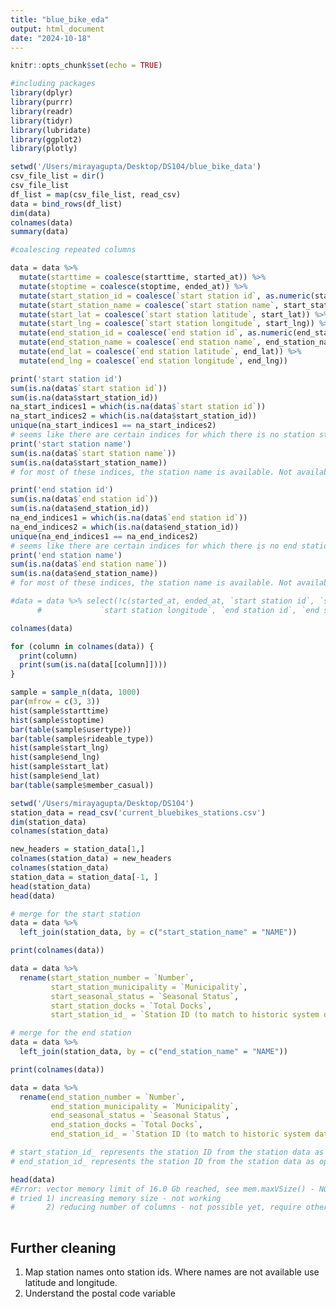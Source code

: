 ```yaml
---
title: "blue_bike_eda"
output: html_document
date: "2024-10-18"
---
```


```r
knitr::opts_chunk$set(echo = TRUE)
```

```r
#including packages
library(dplyr)
library(purrr)
library(readr)
library(tidyr)
library(lubridate)
library(ggplot2)
library(plotly)
```

```r
setwd('/Users/mirayagupta/Desktop/DS104/blue_bike_data')
csv_file_list = dir()
csv_file_list
df_list = map(csv_file_list, read_csv)
data = bind_rows(df_list)
dim(data)
colnames(data)
summary(data)
```

```r
#coalescing repeated columns

data = data %>%
  mutate(starttime = coalesce(starttime, started_at)) %>%
  mutate(stoptime = coalesce(stoptime, ended_at)) %>%
  mutate(start_station_id = coalesce(`start station id`, as.numeric(start_station_id))) %>%
  mutate(start_station_name = coalesce(`start station name`, start_station_name)) %>%
  mutate(start_lat = coalesce(`start station latitude`, start_lat)) %>%
  mutate(start_lng = coalesce(`start station longitude`, start_lng)) %>%
  mutate(end_station_id = coalesce(`end station id`, as.numeric(end_station_id))) %>%
  mutate(end_station_name = coalesce(`end station name`, end_station_name)) %>%
  mutate(end_lat = coalesce(`end station latitude`, end_lat)) %>%
  mutate(end_lng = coalesce(`end station longitude`, end_lng))
```
```r
print('start station id')
sum(is.na(data$`start station id`))
sum(is.na(data$start_station_id))
na_start_indices1 = which(is.na(data$`start station id`))
na_start_indices2 = which(is.na(data$start_station_id))
unique(na_start_indices1 == na_start_indices2)
# seems like there are certain indices for which there is no station start id available
print('start station name')
sum(is.na(data$`start station name`))
sum(is.na(data$start_station_name))
# for most of these indices, the station name is available. Not available for 1060 rides. This can be imputed using latitude/longitude

print('end station id')
sum(is.na(data$`end station id`))
sum(is.na(data$end_station_id))
na_end_indices1 = which(is.na(data$`end station id`))
na_end_indices2 = which(is.na(data$end_station_id))
unique(na_end_indices1 == na_end_indices2)
# seems like there are certain indices for which there is no end station id available
print('end station name')
sum(is.na(data$`end station name`))
sum(is.na(data$end_station_name))
# for most of these indices, the station name is available. Not available for 21564 rides. This can be imputed using latitude/longitude

#data = data %>% select(!c(started_at, ended_at, `start station id`, `start station name`, `start station latitude`, 
      #             `start station longitude`, `end station id`, `end station name`, `end station latitude`, `end station longitude`))

colnames(data)

for (column in colnames(data)) {
  print(column)
  print(sum(is.na(data[[column]])))
}
```

```r
sample = sample_n(data, 1000)
par(mfrow = c(3, 3))
hist(sample$starttime)
hist(sample$stoptime)
bar(table(sample$usertype))
bar(table(sample$rideable_type))
hist(sample$start_lng)
hist(sample$end_lng)
hist(sample$start_lat)
hist(sample$end_lat)
bar(table(sample$member_casual))
```

```r
setwd('/Users/mirayagupta/Desktop/DS104')
station_data = read_csv('current_bluebikes_stations.csv')
dim(station_data)
colnames(station_data)
```


```r
new_headers = station_data[1,]
colnames(station_data) = new_headers
colnames(station_data)
station_data = station_data[-1, ]
head(station_data)
head(data)
```
```r

# merge for the start station
data = data %>%
  left_join(station_data, by = c("start_station_name" = "NAME")) 

print(colnames(data))

data = data %>%
  rename(start_station_number = `Number`,
         start_station_municipality = `Municipality`,
         start_seasonal_status = `Seasonal Status`, 
         start_station_docks = `Total Docks`, 
         start_station_id_ = `Station ID (to match to historic system data)`)

# merge for the end station
data = data %>%
  left_join(station_data, by = c("end_station_name" = "NAME"))

print(colnames(data))

data = data %>%
  rename(end_station_number = `Number`,
         end_station_municipality = `Municipality`,
         end_seasonal_status = `Seasonal Status`, 
         end_station_docks = `Total Docks`, 
         end_station_id_ = `Station ID (to match to historic system data)`)

# start_station_id_ represents the station ID from the station data as opposed to the ride data
# end_station_id_ represents the station ID from the station data as opposed to the ride data

head(data)
#Error: vector memory limit of 16.0 Gb reached, see mem.maxVSize() - NOT ABLE TO MERGE DUE TO THIS ERROR
# tried 1) increasing memory size - not working
#       2) reducing number of columns - not possible yet, require other columns
           
```
## Further cleaning 
1. Map station names onto station ids. Where names are not available use latitude and longitude.
2. Understand the postal code variable 
